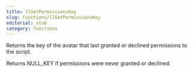 ```yaml
---
title: llGetPermissionsKey
slug: functions/llGetPermissionsKey
editorial: stub
category: functions
---
```


<LSLFunction name="llGetPermissionsKey"/>

Returns the key of the avatar that last granted or declined permissions to the script.

Returns NULL_KEY if permissions were never granted or declined.
